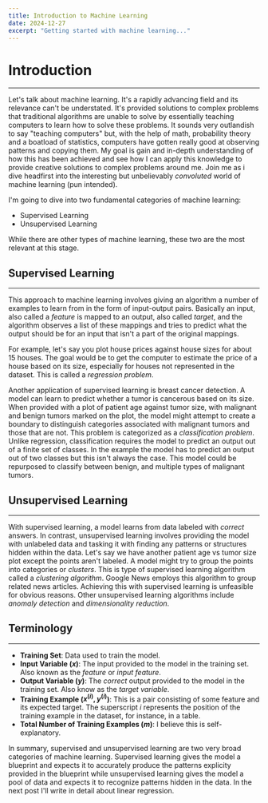 ```yaml
---
title: Introduction to Machine Learning
date: 2024-12-27
excerpt: "Getting started with machine learning..."
---
```

# Introduction
---
Let's talk about machine learning. It's a rapidly advancing field and its relevance can't be understated. It's provided solutions to complex problems that traditional algorithms are unable to solve by essentially teaching computers to learn how to solve these problems. It sounds very outlandish to say "teaching computers" but, with the help of math, probability theory and a boatload of statistics, computers have gotten really good at observing patterns and copying them. My goal is gain and in-depth understanding of how this has been achieved and see how I can apply this knowledge to provide creative solutions to complex problems around me. Join me as i dive headfirst into the interesting but unbelievably _convoluted_ world of machine learning (pun intended).

I'm going to dive into two fundamental categories of machine learning:
- Supervised Learning
- Unsupervised Learning

While there are other types of machine learning, these two are the most relevant at this stage.

## Supervised Learning
---
This approach to machine learning involves giving an algorithm a number of examples to learn from in the form of input-output pairs. Basically an input, also called a _feature_ is mapped to an output, also called _target_, and the algorithm observes a list of these mappings and tries to predict what the output should be for an input that isn't a part of the original mappings.

For example, let's say you plot house prices against house sizes for about 15 houses. The goal would be to get the computer to estimate the price of a house based on its size, especially for houses not represented in the dataset. This is called a _regression problem_.

Another application of supervised learning is breast cancer detection. A model can learn to predict whether a tumor is cancerous based on its size. When provided with a plot of patient age against tumor size, with malignant and benign tumors marked on the plot, the model might attempt to create a boundary to distinguish categories associated with malignant tumors and those that are not. This problem is categorized as a _classification problem_. Unlike regression, classification requires the model to predict an output out of a finite set of classes. In the example the model has to predict an output out of two classes but this isn't always the case. This model could be repurposed to classify between benign, and multiple types of malignant tumors.

## Unsupervised Learning
---
With supervised learning, a model learns from data labeled with _correct_ answers. In contrast, unsupervised learning involves providing the model with unlabeled data and tasking it with finding any patterns or structures hidden within the data. Let's say we have another patient age vs tumor size plot except the points aren't labeled. A model might try to group the points into categories or _clusters_. This is type of supervised learning algorithm called a _clustering algorithm_. Google News employs this algorithm to group related news articles. Achieving this with supervised learning is unfeasible for obvious reasons. Other unsupervised learning algorithms include _anomaly detection_ and _dimensionality reduction_.


## Terminology
---
- **Training Set**: Data used to train the model.
- **Input Variable ($x$)**: The input provided to the model in the training set. Also known as the _feature_ or _input feature_.
- **Output Variable ($y$)**: The _correct_ output provided to the model in the training set. Also know as the _target variable_.
- **Training Example ($x^{(i)}, y^{(i)}$)**: This is a pair consisting of some feature and its expected target. The superscript $i$ represents the position of the training example in the dataset, for instance, in a table.
- **Total Number of Training Examples ($m$)**: I believe this is self-explanatory.

In summary, supervised and unsupervised learning are two very broad categories of machine learning. Supervised learning gives the model a blueprint and expects it to accurately produce the patterns explicity provided in the blueprint while unsupervised learning gives the model a pool of data and expects it to recognize patterns hidden in the data. In the next post I'll write in detail about linear regression.
